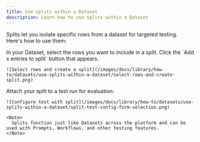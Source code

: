 ```yaml
---
title: Use splits within a Dataset
description: Learn how to use splits within a Dataset
---
```


Splits let you isolate specific rows from a dataset for targeted testing. Here's how to use them:

<Steps>
  <Step>
    In your Dataset, select the rows you want to include in a split. Click the `Add x entries to split` button that appears.

    ![Select rows and create a split](/images/docs/library/how-to/datasets/use-splits-within-a-dataset/select-rows-and-create-split.png)
  </Step>

  <Step>
    Attach your split to a test run for evaluation:

    ![Configure test with split](/images/docs/library/how-to/datasets/use-splits-within-a-dataset/split-test-config-form-selection.png)

    <Note>
      Splits function just like Datasets across the platform and can be used with Prompts, Workflows, and other testing features.
    </Note>
  </Step>
</Steps>
